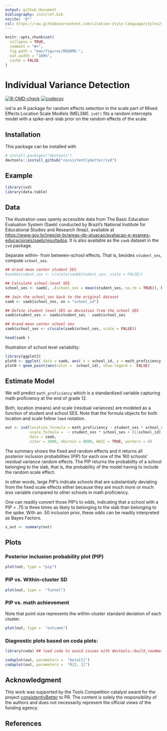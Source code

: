 ```yaml
---
output: github_document
bibliography: inst/ref.bib
nocite: '@*'
csl: https://raw.githubusercontent.com/citation-style-language/styles/master/apa.csl
---
```


<!-- README.md is generated from README.Rmd. Please edit that file -->
<!-- knit with rmarkdown::render("README.Rmd", output_format = "md_document") -->

```r
knitr::opts_chunk$set(
  collapse = TRUE,
  comment = "#>",
  fig.path = "man/figures/README-",
  out.width = "100%",
  cache = FALSE
)
```

# Individual Variance Detection


<!-- badges: start -->
[![R-CMD-check](https://github.com/ph-rast/ivd/actions/workflows/R-CMD-check.yaml/badge.svg)](https://github.com/ph-rast/ivd/actions/workflows/R-CMD-check.yaml)
[![codecov](https://codecov.io/gh/consistentlyBetter/ivd/graph/badge.svg?token=SD0PM5BVIL)](https://codecov.io/gh/consistentlyBetter/ivd)
<!-- badges: end -->

*ivd* is an R package for random effects selection in the scale part of Mixed Effects Location Scale Modlels (MELSM). `ivd()` fits a random intercepts model with a spike-and-slab prior on the random effects of the scale.

## Installation

This package can be installed with 

``` r
# install.packages("devtools")
devtools::install_github("consistentlybetter/ivd")
```

## Example


```r
library(ivd)
library(data.table)
```
## Data
The illustration uses openly accessible data from The Basic Education Evaluation System (Saeb) conducted by Brazil's National Institute for Educational Studies and Research (Inep), available at <https://www.gov.br/inep/pt-br/areas-de-atuacao/avaliacao-e-exames-educacionais/saeb/resultados>. It is also available as the `saeb` dataset in the `ivd` package.


Separate within- from between-school effects. That is, besides `student_ses`, compute `school_ses`. 

```r
## Grand mean center student SES
#saeb$student_ses <- c(scale(saeb$student_ses, scale = FALSE))

## Calculate school-level SES
school_ses <- saeb[, .(school_ses = mean(student_ses, na.rm = TRUE)), by = school_id]

## Join the school_ses back to the original dataset
saeb <- saeb[school_ses, on = "school_id"]

## Define student level SES as deviation from the school SES
saeb$student_ses <- saeb$student_ses - saeb$school_ses

## Grand mean center school ses
saeb$school_ses <- c(scale(saeb$school_ses, scale = FALSE))

head(saeb )
```

Illustration of school level variability:
```r
library(ggplot2)
plot0 <- ggplot( data = saeb, aes( x = school_id, y = math_proficiency) )
plot0 + geom_point(aes(color =  school_id), show.legend =  FALSE)
```



## Estimate Model

We will predict `math_proficiency` which is a standardized variable capturing math proficiency at the end of grade 12.

Both, location (means) and scale (residual variances) are modeled as a function of student and school SES. Note that the formula objects for both location and scale follow `lme4` notation.

```r
out <- ivd(location_formula = math_proficiency ~ student_ses * school_ses + (1|school_id),
           scale_formula =  ~ student_ses * school_ses + (1|school_id),
           data = saeb,
           niter = 2000, nburnin = 8000, WAIC = TRUE, workers = 4)
```

The summary shows the fixed and random effects and it returns all posterior inclusion probabilities (PIP) for each one of the 160 schools' residual variance random effects. The PIP returns the probability of a school belonging to the slab, that is, the probability of the model having to include the random scale effect. 

In other words, large PIP's indicate schools that are substantially deviating from the fixed scale effects either because they are much _more_ or much _less_  variable compared to other schools in math proficiency.

One can readily convert those PIP's to odds, indicating that a school with a PIP = .75 is three times as likely to belonging to the slab than belonging to the spike. With an .50 inclusion prior, these odds can be readily interpreted as Bayes Factors.

```r
s_out <- summary(out)
```

## Plots

### Posterior inclusion probability plot (PIP)

```r
plot(out, type = "pip")
```

### PIP vs. Within-cluster SD

```r
plot(out, type =  "funnel")
```

### PIP vs. math achievement

Note that point size represents the within-cluster standard deviation of each cluster.

```r
plot(out, type =  "outcome")
```


### Diagnostic plots based on coda plots:

```r
library(coda) ## load coda to avoid issues with devtools::build_readme()
```

```r
codaplot(out, parameters =  "beta[1]")
codaplot(out, parameters =  "R[2, 1]")
```


## Acknowledgment
This work was supported by the Tools Competition catalyst award for the project [consistentlyBetter](https://tools-competition.org/winner/consistentlybetter/) to PR. 
The content is solely the responsibility of the authors and does not necessarily represent the official views of the funding agency.


## References
